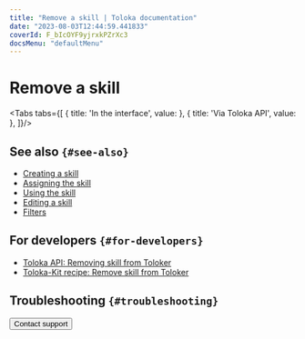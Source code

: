 ```yaml
---
title: "Remove a skill | Toloka documentation"
date: "2023-08-03T12:44:59.441833"
coverId: F_bIcOYF9yjrxkPZrXc3
docsMenu: "defaultMenu"
---
```



# Remove a skill

<Tabs tabs={[
  { title: 'In the interface', value: <NavDeleteList1/> },
  { title: 'Via Toloka API', value: <NavDeleteList2/> },
]}/>

## See also `{#see-also}`

- [Creating a skill](/docs/guide/nav-create)
- [Assigning the skill](/docs/guide/nav-assign)
- [Using the skill](/docs/guide/nav-use)
- [Editing a skill](/docs/guide/nav-edit)
- [Filters](/docs/guide/filters)

## For developers `{#for-developers}`

- [Toloka API: Removing skill from Toloker](https://toloka.ai/docs/api/api-reference/#delete-/user-skills/-id-)
- [Toloka-Kit recipe: Remove skill from Toloker](/docs/toloka-kit/recipes/delete-user-skill)

## Troubleshooting `{#troubleshooting}`

<FaqSkillForEveryPool/>

<FaqSkillForDifferentProjects/>

<TroubleshootingTraining/>

<Button themeColor="light" view="default" size="l" type="link" url="/docs/guide/troubleshooting/support?form-source=guide-nav-delete">Contact support</Button>